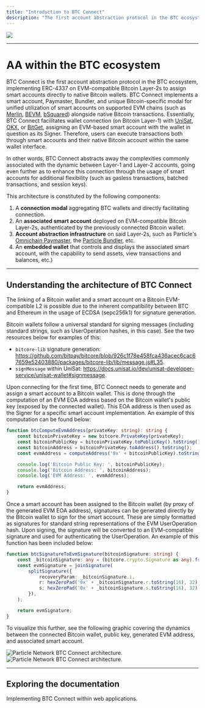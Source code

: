 ```yaml
---
title: "Introduction to BTC Connect"
description: "The first account abstraction protocol in the BTC ecosystem."
---
```


<Frame>
<img src="https://static.particle.network/mintlify/videos/04-BTC-Connect.gif" style={{ width: '100%', maxWidth: '600px' }} />
</Frame>

***

# AA within the BTC ecosystem

BTC Connect is the first account abstraction protocol in the BTC ecosystem, implementing ERC-4337 on EVM-compatible Bitcoin Layer-2s to assign smart accounts directly to native Bitcoin wallets. BTC Connect implements a smart account, Paymaster, Bundler, and unique Bitcoin-specific modal for unified utilization of smart accounts on supported EVM chains (such as [Merlin](https://twitter.com/MerlinLayer2/status/1748305593423757460), [BEVM](https://www.bevm.io), [bSquared](https://www.bsquared.network/)) alongside native Bitcoin transactions. Essentially, BTC Connect facilitates wallet connection (on Bitcoin Layer-1) with [UniSat](https://unisat.io/), [OKX](https://www.okx.com/web3), or [BitGet](https://web3.bitget.com/en), assigning an EVM-based smart account with the wallet in question as its Signer. Therefore, users can execute transactions both through smart accounts and their native Bitcoin account within the same wallet interface.

In other words, BTC Connect abstracts away the complexities commonly associated with the dynamic between Layer-1 and Layer-2 accounts, going even further as to enhance this connection through the usage of smart accounts for additional flexibility (such as gasless transactions, batched transactions, and session keys).

This architecture is constituted by the following components:

1. A **connection modal** aggregating BTC wallets and directly facilitating connection.
2. An **associated smart account** deployed on EVM-compatible Bitcoin Layer-2s, authenticated by the previously connected Bitcoin wallet.
3. **Account abstraction infrastructure** on said Layer-2s, such as Particle's [Omnichain Paymaster](/guides/integrations/aa/paymaster), the [Particle Bundler](/guides/integrations/aa/bundler), etc.
4. An **embedded wallet** that controls and displays the associated smart account, with the capability to send assets, view transactions and balances, etc.)

***

## Understanding the architecture of BTC Connect

The linking of a Bitcoin wallet and a smart account on a Bitcoin EVM-compatible L2 is possible due to the inherent compatibility between BTC and Ethereum in the usage of ECDSA (sepc256k1) for signature generation.

Bitcoin wallets follow a universal standard for signing messages (including standard strings, such as UserOperation hashes, in this case). See the two resources below for examples of this:

- `bitcore-lib` signature generation: https://github.com/bitpay/bitcore/blob/926c1f78e458fca436acec6cac67659e52403880/packages/bitcore-lib/lib/message.js#L35.
- `signMessage` within UniSat: https://docs.unisat.io/dev/unisat-developer-service/unisat-wallet#signmessage.

Upon connecting for the first time, BTC Connect needs to generate and assign a smart account to a Bitcoin wallet. This is done through the computation of an EVM EOA address based on the Bitcoin wallet's public key (exposed by the connected wallet). This EOA address is then used as the Signer for a specific smart account implementation. An example of this computation can be found below:

```typescript TypeScript
function btcComputeEvmAddress(privateKey: string): string {
    const bitcoinPrivateKey = new bitcore.PrivateKey(privateKey);
    const bitcoinPublicKey = bitcoinPrivateKey.toPublicKey().toString();
    const bitcoinAddress = bitcoinPrivateKey.toAddress().toString();
    const evmAddress = computeAddress('0x' + bitcoinPublicKey).toString();

    console.log('Bitcoin Public Key: ', bitcoinPublicKey);
    console.log('Bitcoin Address: ', bitcoinAddress);
    console.log('EVM Address: ', evmAddress);

    return evmAddress;
}
```

Once a smart account has been assigned to the Bitcoin wallet (by proxy of the generated EVM EOA address), signatures can be generated directly by the Bitcoin wallet to sign for the smart account. These are simply formatted as signatures for standard string representations of the EVM UserOperation hash. Upon signing, the signature will be converted to an EVM-compatible signature and used for authenticating the UserOperation. An example of this function has been included below:

```typescript TypeScript
function btcSignatureToEvmSignature(bitcoinSignature: string) {
    const _bitcoinSignature: any = (bitcore.crypto.Signature as any).fromCompact(Buffer.from(bitcoinSignature, 'base64'));
    const evmSignature = joinSignature(
        splitSignature({
            recoveryParam: _bitcoinSignature.i,
            r: hexZeroPad('0x' + _bitcoinSignature.r.toString(16), 32),
            s: hexZeroPad('0x' + _bitcoinSignature.s.toString(16), 32),
        }),
    );

    return evmSignature;
}
```

To visualize this further, see the following graphic covering the dynamics between the connected Bitcoin wallet, public key, generated EVM address, and associated smart account.

<img
  className="block dark:hidden"
  src="/api-reference/btc/images/architecture.jpg"
  alt="Particle Network BTC Connect architecture."
/>
<img
  className="hidden dark:block"
  src="/api-reference/btc/images/architecture.jpg"
  alt="Particle Network BTC Connect architecture."
/>

***

## Exploring the documentation


  <Card title="Web SDK" href="/api-reference/btc/desktop/web">
    Implementing BTC Connect within web applications.
  </Card>

